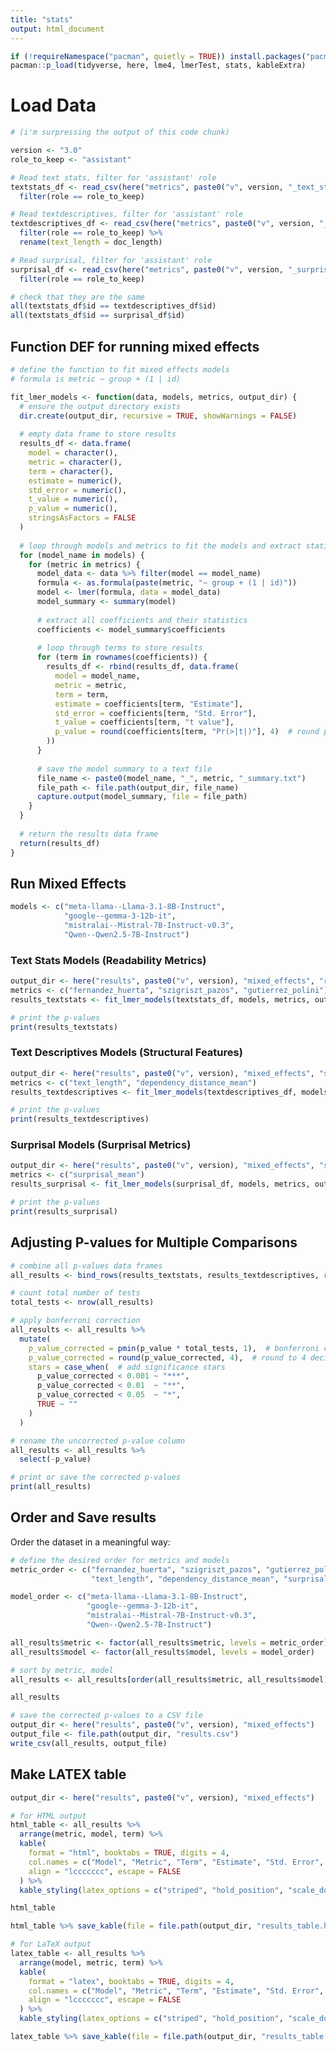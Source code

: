```yaml
---
title: "stats"
output: html_document
---
```


```r
if (!requireNamespace("pacman", quietly = TRUE)) install.packages("pacman")
pacman::p_load(tidyverse, here, lme4, lmerTest, stats, kableExtra)
```


# Load Data
```r
# (i'm surpressing the output of this code chunk)

version <- "3.0"
role_to_keep <- "assistant"

# Read text stats, filter for 'assistant' role
textstats_df <- read_csv(here("metrics", paste0("v", version, "_text_stats.csv"))) %>%
  filter(role == role_to_keep)

# Read textdescriptives, filter for 'assistant' role
textdescriptives_df <- read_csv(here("metrics", paste0("v", version, "_textdescriptives.csv"))) %>%
  filter(role == role_to_keep) %>%
  rename(text_length = doc_length)

# Read surprisal, filter for 'assistant' role
surprisal_df <- read_csv(here("metrics", paste0("v", version, "_surprisal.csv"))) %>%
  filter(role == role_to_keep)
```

```r
# check that they are the same
all(textstats_df$id == textdescriptives_df$id)
all(textstats_df$id == surprisal_df$id)
```

## Function DEF for running mixed effects
```r
# define the function to fit mixed effects models
# formula is metric ~ group + (1 | id)

fit_lmer_models <- function(data, models, metrics, output_dir) {
  # ensure the output directory exists
  dir.create(output_dir, recursive = TRUE, showWarnings = FALSE)
  
  # empty data frame to store results
  results_df <- data.frame(
    model = character(), 
    metric = character(), 
    term = character(), 
    estimate = numeric(),
    std_error = numeric(),
    t_value = numeric(),
    p_value = numeric(),
    stringsAsFactors = FALSE
  )
  
  # loop through models and metrics to fit the models and extract statistics
  for (model_name in models) {
    for (metric in metrics) {
      model_data <- data %>% filter(model == model_name)
      formula <- as.formula(paste(metric, "~ group + (1 | id)"))
      model <- lmer(formula, data = model_data)
      model_summary <- summary(model)
      
      # extract all coefficients and their statistics
      coefficients <- model_summary$coefficients
      
      # loop through terms to store results
      for (term in rownames(coefficients)) {
        results_df <- rbind(results_df, data.frame(
          model = model_name, 
          metric = metric, 
          term = term, 
          estimate = coefficients[term, "Estimate"],
          std_error = coefficients[term, "Std. Error"],
          t_value = coefficients[term, "t value"],
          p_value = round(coefficients[term, "Pr(>|t|)"], 4)  # round p-value
        ))
      }
      
      # save the model summary to a text file
      file_name <- paste0(model_name, "_", metric, "_summary.txt")
      file_path <- file.path(output_dir, file_name)
      capture.output(model_summary, file = file_path)
    }
  }
  
  # return the results data frame
  return(results_df)
}
```


## Run Mixed Effects
```r
models <- c("meta-llama--Llama-3.1-8B-Instruct", 
            "google--gemma-3-12b-it", 
            "mistralai--Mistral-7B-Instruct-v0.3", 
            "Qwen--Qwen2.5-7B-Instruct")
```


### Text Stats Models (Readability Metrics)
```r
output_dir <- here("results", paste0("v", version), "mixed_effects", "readability")  
metrics <- c("fernandez_huerta", "szigriszt_pazos", "gutierrez_polini")
results_textstats <- fit_lmer_models(textstats_df, models, metrics, output_dir)

# print the p-values
print(results_textstats)
```

### Text Descriptives Models (Structural Features)
```r
output_dir <- here("results", paste0("v", version), "mixed_effects", "structural")
metrics <- c("text_length", "dependency_distance_mean")
results_textdescriptives <- fit_lmer_models(textdescriptives_df, models, metrics, output_dir)

# print the p-values
print(results_textdescriptives)
```


### Surprisal Models (Surprisal Metrics)
```r
output_dir <- here("results", paste0("v", version), "mixed_effects", "surprisal")
metrics <- c("surprisal_mean")
results_surprisal <- fit_lmer_models(surprisal_df, models, metrics, output_dir)

# print the p-values
print(results_surprisal)
```
## Adjusting P-values for Multiple Comparisons
```r
# combine all p-values data frames
all_results <- bind_rows(results_textstats, results_textdescriptives, results_surprisal)

# count total number of tests
total_tests <- nrow(all_results)

# apply bonferroni correction
all_results <- all_results %>%
  mutate(
    p_value_corrected = pmin(p_value * total_tests, 1),  # bonferroni correction
    p_value_corrected = round(p_value_corrected, 4),  # round to 4 decimals
    stars = case_when(  # add significance stars
      p_value_corrected < 0.001 ~ "***",
      p_value_corrected < 0.01  ~ "**",
      p_value_corrected < 0.05  ~ "*",
      TRUE ~ ""
    )
  )

# rename the uncorrected p-value column
all_results <- all_results %>%
  select(-p_value)

# print or save the corrected p-values
print(all_results)
```

## Order and Save results
Order the dataset in a meaningful way:
```r
# define the desired order for metrics and models
metric_order <- c("fernandez_huerta", "szigriszt_pazos", "gutierrez_polini", 
                  "text_length", "dependency_distance_mean", "surprisal_mean")

model_order <- c("meta-llama--Llama-3.1-8B-Instruct", 
                 "google--gemma-3-12b-it", 
                 "mistralai--Mistral-7B-Instruct-v0.3", 
                 "Qwen--Qwen2.5-7B-Instruct")

all_results$metric <- factor(all_results$metric, levels = metric_order)
all_results$model <- factor(all_results$model, levels = model_order)

# sort by metric, model
all_results <- all_results[order(all_results$metric, all_results$model), ]
```


```r
all_results
```


```r
# save the corrected p-values to a CSV file
output_dir <- here("results", paste0("v", version), "mixed_effects")
output_file <- file.path(output_dir, "results.csv")
write_csv(all_results, output_file)
```

## Make LATEX table
```r
output_dir <- here("results", paste0("v", version), "mixed_effects")

# for HTML output
html_table <- all_results %>%
  arrange(metric, model, term) %>%
  kable(
    format = "html", booktabs = TRUE, digits = 4, 
    col.names = c("Model", "Metric", "Term", "Estimate", "Std. Error", "t-value", "Corrected p-value", "Significance"), 
    align = "lccccccc", escape = FALSE
  ) %>%
  kable_styling(latex_options = c("striped", "hold_position", "scale_down"))

html_table 
```

```r
html_table %>% save_kable(file = file.path(output_dir, "results_table.html"), self_contained = T)
```


```r
# for LaTeX output
latex_table <- all_results %>%
  arrange(model, metric, term) %>%
  kable(
    format = "latex", booktabs = TRUE, digits = 4, 
    col.names = c("Model", "Metric", "Term", "Estimate", "Std. Error", "t-value", "Corrected p-value", "Significance"), 
    align = "lccccccc", escape = FALSE
  ) %>%
  kable_styling(latex_options = c("striped", "hold_position", "scale_down"))
```

```r
latex_table %>% save_kable(file = file.path(output_dir, "results_table.tex"), self_contained = T)
```








